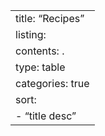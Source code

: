 ---
title: "Recipes"
listing:
  contents: .
  type: table
  categories: true
  sort:
  - "title desc"
---